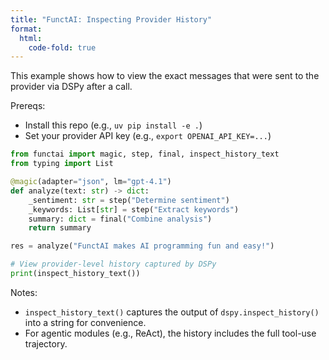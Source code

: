 ```yaml
---
title: "FunctAI: Inspecting Provider History"
format:
  html:
    code-fold: true
---
```


This example shows how to view the exact messages that were sent to the provider via DSPy after a call.

Prereqs:

- Install this repo (e.g., `uv pip install -e .`)
- Set your provider API key (e.g., `export OPENAI_API_KEY=...`)

```python
from functai import magic, step, final, inspect_history_text
from typing import List

@magic(adapter="json", lm="gpt-4.1")
def analyze(text: str) -> dict:
    _sentiment: str = step("Determine sentiment")
    _keywords: List[str] = step("Extract keywords")
    summary: dict = final("Combine analysis")
    return summary

res = analyze("FunctAI makes AI programming fun and easy!")

# View provider-level history captured by DSPy
print(inspect_history_text())
```

Notes:

- `inspect_history_text()` captures the output of `dspy.inspect_history()` into a string for convenience.
- For agentic modules (e.g., ReAct), the history includes the full tool-use trajectory.

